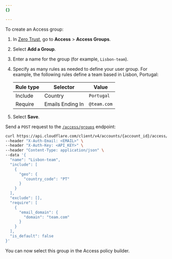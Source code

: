 ```yaml
---
{}

---
```



To create an Access group:

<Tabs> <TabItem label="Dashboard">

1. In [Zero Trust](https://one.dash.cloudflare.com), go to **Access** > **Access Groups**.
2. Select **Add a Group**.
3. Enter a name for the group (for example, `Lisbon-team`).
4. Specify as many rules as needed to define your user group. For example, the following rules define a team based in Lisbon, Portugal:

   | Rule type | Selector         | Value       |
   | --------- | ---------------- | ----------- |
   | Include   | Country          | `Portugal`  |
   | Require   | Emails Ending In | `@team.com` |
5. Select **Save**.

</TabItem>

<TabItem label="API">

Send a `POST` request to the [`/access/groups`](/api/operations/access-groups-create-an-access-group) endpoint:

```bash
curl https://api.cloudflare.com/client/v4/accounts/{account_id}/access/groups \
--header "X-Auth-Email: <EMAIL>" \
--header "X-Auth-Key: <API_KEY>" \
--header "Content-Type: application/json" \
--data '{
  "name": "Lisbon-team",
  "include": [
    {
      "geo": {
        "country_code": "PT"
      }
    }
  ],
  "exclude": [],
  "require": [
    {
      "email_domain": {
        "domain": "team.com"
      }
    }
  ],
  "is_default": false
}'
```

</TabItem> </Tabs>

You can now select this group in the Access policy builder.
